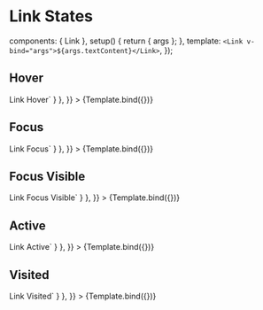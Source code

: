 
<Meta id="vue-link-states" title="Vue.js Component/Link/States" component={Link} argTypes={argTypes} />

# Link States

  components: { Link },
  setup() {
    return { args };
  },
  template: `<Link v-bind="args">${args.textContent}</Link>`,
});

## Hover

<Canvas>
  <Story
    name="Hover"
    args={{ ...componentArgs, textContent: "Link Hover" }}
    parameters={{
      pseudo: { hover: true },
      docs: { source: { code: `<Link>Link Hover</Link>` } },
    }}
  >
    {Template.bind({})}
  </Story>
</Canvas>

## Focus

<Canvas>
  <Story
    name="Focus"
    args={{ ...componentArgs, textContent: "Link Focus" }}
    parameters={{
      pseudo: { focus: true },
      docs: { source: { code: `<Link>Link Focus</Link>` } },
    }}
  >
    {Template.bind({})}
  </Story>
</Canvas>

## Focus Visible

<Canvas>
  <Story
    name="Focus Visible"
    args={{ ...componentArgs, textContent: "Link Focus Visible" }}
    parameters={{
      pseudo: { focusVisible: true },
      docs: { source: { code: `<Link>Link Focus Visible</Link>` } },
    }}
  >
    {Template.bind({})}
  </Story>
</Canvas>

## Active

<Canvas>
  <Story
    name="Active"
    args={{ ...componentArgs, textContent: "Link Active" }}
    parameters={{
      pseudo: { active: true },
      docs: { source: { code: `<Link>Link Active</Link>` } },
    }}
  >
    {Template.bind({})}
  </Story>
</Canvas>

## Visited

<Canvas>
  <Story
    name="Visited"
    args={{ ...componentArgs, textContent: "Link Visited" }}
    parameters={{
      pseudo: { visited: true },
      docs: { source: { code: `<Link>Link Visited</Link>` } },
    }}
  >
    {Template.bind({})}
  </Story>
</Canvas>

<ArgsTable of={Link} />
